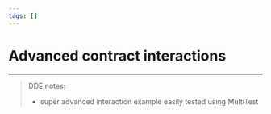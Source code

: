```yaml
---
tags: []
---
```



<Tags />

# Advanced contract interactions

---

> DDE notes:
>
> - super advanced interaction example easily tested using MultiTest
